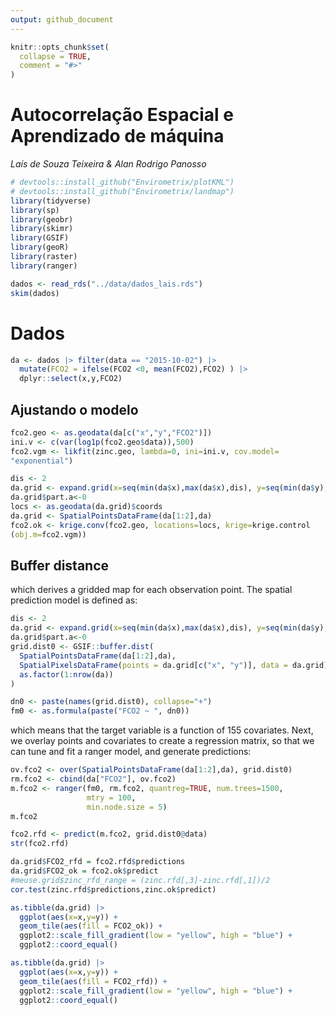 ```yaml
---
output: github_document
---
```


<!-- README.md is generated from README.Rmd. Please edit that file -->

```r
knitr::opts_chunk$set(
  collapse = TRUE,
  comment = "#>"
)
```

# Autocorrelação Espacial e Aprendizado de máquina

*Laís de Souza Teixeira & Alan Rodrigo Panosso* 


```r
# devtools::install_github("Envirometrix/plotKML")
# devtools::install_github("Envirometrix/landmap")
library(tidyverse)
library(sp)
library(geobr)
library(skimr)
library(GSIF)
library(geoR)
library(raster)
library(ranger)
```

```r
dados <- read_rds("../data/dados_lais.rds")
skim(dados)
```

# Dados

```r
da <- dados |> filter(data == "2015-10-02") |> 
  mutate(FCO2 = ifelse(FCO2 <0, mean(FCO2),FCO2) ) |> 
  dplyr::select(x,y,FCO2)
```

## Ajustando o modelo


```r
fco2.geo <- as.geodata(da[c("x","y","FCO2")])
ini.v <- c(var(log1p(fco2.geo$data)),500)
fco2.vgm <- likfit(zinc.geo, lambda=0, ini=ini.v, cov.model=
"exponential")
```


```r
dis <- 2
da.grid <- expand.grid(x=seq(min(da$x),max(da$x),dis), y=seq(min(da$y),max(da$y),dis))
da.grid$part.a<-0
locs <- as.geodata(da.grid)$coords
da.grid <- SpatialPointsDataFrame(da[1:2],da)
fco2.ok <- krige.conv(fco2.geo, locations=locs, krige=krige.control
(obj.m=fco2.vgm))
```



## Buffer distance
which derives a gridded map for each observation point. The spatial prediction model is defined as:

```r
dis <- 2
da.grid <- expand.grid(x=seq(min(da$x),max(da$x),dis), y=seq(min(da$y),max(da$y),dis))
da.grid$part.a<-0
grid.dist0 <- GSIF::buffer.dist(
  SpatialPointsDataFrame(da[1:2],da),  
  SpatialPixelsDataFrame(points = da.grid[c("x", "y")], data = da.grid)[1],
  as.factor(1:nrow(da))
)
```


```r
dn0 <- paste(names(grid.dist0), collapse="+")
fm0 <- as.formula(paste("FCO2 ~ ", dn0))
```


which means that the target variable is a function of 155 covariates. Next, we overlay points and covariates to create a regression matrix, so that we can tune and fit a ranger model, and generate predictions:

```r
ov.fco2 <- over(SpatialPointsDataFrame(da[1:2],da), grid.dist0)
rm.fco2 <- cbind(da["FCO2"], ov.fco2)
m.fco2 <- ranger(fm0, rm.fco2, quantreg=TRUE, num.trees=1500, 
                 mtry = 100,
                 min.node.size = 5)
m.fco2
```


```r
fco2.rfd <- predict(m.fco2, grid.dist0@data)
str(fco2.rfd)
```


```r
da.grid$FCO2_rfd = fco2.rfd$predictions
da.grid$FCO2_ok = fco2.ok$predict
#meuse.grid$zinc_rfd_range = (zinc.rfd[,3]-zinc.rfd[,1])/2
cor.test(zinc.rfd$predictions,zinc.ok$predict)
```

```r
as.tibble(da.grid) |> 
  ggplot(aes(x=x,y=y)) +
  geom_tile(aes(fill = FCO2_ok)) +
  ggplot2::scale_fill_gradient(low = "yellow", high = "blue") +
  ggplot2::coord_equal()
```


```r
as.tibble(da.grid) |> 
  ggplot(aes(x=x,y=y)) +
  geom_tile(aes(fill = FCO2_rfd)) +
  ggplot2::scale_fill_gradient(low = "yellow", high = "blue") +
  ggplot2::coord_equal()
```

